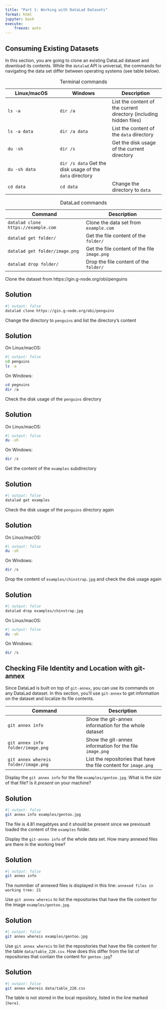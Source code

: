 ```yaml
---
title: "Part 1: Working with DataLad Datasets"
format: html
jupyter: bash
execute:
    freeze: auto
---
```


## Consuming Existing Datasets

In this section, you are going to clone an existing DataLad dataset and download its contents.
While the `datalad` API is universal, the commands for navigating the data set differ between operating systems (see table below).

| Linux/macOS | Windows | Description |
| --- | --- | --- |
| `ls -a` | `dir /a` | List the content of the current directory (including hidden files) |
| `ls -a data` | `dir /a data` | List the content of the `data` directory |
| `du -sh` | `dir /s` | Get the disk usage of the current directory |
| `du -sh data` | `dir /s data` Get the disk usage of the `data` directory |
| `cd data` | `cd data` | Change the directory to `data`|
: Terminal commands

| Command | Description |
| --- | --- | 
| `datalad clone https://example.com` | Clone the data set from `example.com` |
| `datalad get folder/` | Get the file content of the `folder/` |
| `datalad get folder/image.png` | Get the file content of the file `image.png` |
| `datalad drop folder/` | Drop the file content of the `folder/` |
: DataLad commands

:::{#exr-}

Clone the dataset from https://gin.g-node.org/obi/penguins
:::
::: {.callout-tip collapse="true"}
## Solution
```bash
#| output: false
datalad clone https://gin.g-node.org/obi/penguins
```
:::

:::{#exr-}
Change the directory to `penguins` and list the directory's content
:::
::: {.callout-tip collapse="true"}
## Solution
On Linux/macOS:
```bash
#| output: false
cd penguins
ls -a
```
On Windows:
```powershell
cd pegnuins
dir /a
```
:::

:::{#exr-}
Check the disk usage of the `penguins` directory
:::
::: {.callout-tip collapse="true"}
## Solution
On Linux/macOS:
```bash
#| output: false
du -sh
```
On Windows:
```powershell
dir /s
```
:::

:::{#exr-}
Get the content of the `examples` subdirectory
:::
::: {.callout-tip collapse="true"}
## Solution
```bash
#| output: false
datalad get examples
```
:::

:::{#exr-}
Check the disk usage of the `penguins` directory again
:::
::: {.callout-tip collapse="true"}
## Solution
On Linux/macOS:
```bash
#| output: false
du -sh
```
On Windows:
```powershell
dir /s
```
:::

:::{#exr-}
Drop the content of `examples/chinstrap.jpg` and check the disk usage again
:::
::: {.callout-tip collapse="true"}
## Solution
```bash
#| output: false
datalad drop examples/chinstrap.jpg
```
On Linux/macOS:
```bash
#| output: false
du -sh
```
On Windows:
```powershell
dir /s
```
:::

## Checking File Identity and Location with git-annex

Since DataLad is built on top of `git-annex`, you can use its commands on any DataLad dataset.
In this section, you'll use `git-annex` to get information on the dataset and localize its file contents.

| Command | Description |
| --- | --- | 
| `git annex info` | Show the git-annex information for the whole dataset |
| `git annex info folder/image.png` | Show the git-annex information for the file `image.png`|
| `git annex whereis folder/image.png` | List the repositories that have the file content for `image.png` |


:::{#exr-}
Display the `git annex info` for the file `examples/gentoo.jpg`. What is the *size* of that file? Is it *present* on your machine?
:::
::: {.callout-tip collapse="true"}
## Solution
```bash
#| output: false
git annex info examples/gentoo.jpg
```
The file is 4.81 megabtyes and it should be present since we previouslt loaded the content of the `examples` folder.
:::

:::{#exr-}
Display the `git-annex info` of the whole data set. How many annexed files are there in the working tree?
:::
::: {.callout-tip collapse="true"}
## Solution
```bash
#| output: false
git annex info
```
The nummber of annexed files is displayed in this line:
`annexed files in working tree: 21`
:::

:::{#exr-}
Use `git annex whereis` to list the repositories that have the file content for the image `examples/gentoo.jpg`.
:::
::: {.callout-tip collapse="true"}
## Solution
```bash
#| output: false
git annex whereis examples/gentoo.jpg
```
:::

:::{#exr-}
Use `git annex whereis` to list the repositories that have the file content for the table `data/table_220.csv`. How does this differ from the list of repositories that contain the content for `gentoo.jpg`?
:::
::: {.callout-tip collapse="true"}
## Solution
```bash
#| output: false
git annex whereis data/table_220.csv
```
The table is not stored in the local repository, listed in the line marked `[here]`.
:::

